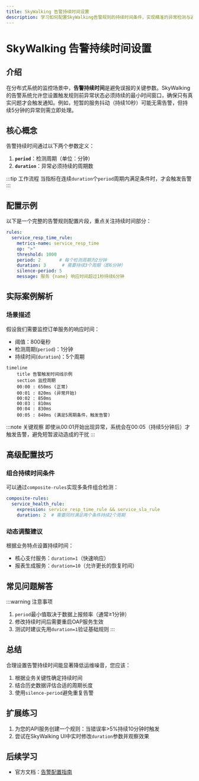 ```yaml
---
title: SkyWalking 告警持续时间设置
description: 学习如何配置SkyWalking告警规则的持续时间条件，实现精准的异常检测与通知机制。
---
```


# SkyWalking 告警持续时间设置

## 介绍

在分布式系统的监控场景中，**告警持续时间**是避免误报的关键参数。SkyWalking的告警系统允许您设置触发规则前异常状态必须持续的最小时间窗口，确保只有真实问题才会触发通知。例如，短暂的服务抖动（持续10秒）可能无需告警，但持续5分钟的异常则需立即处理。

## 核心概念

告警持续时间通过以下两个参数定义：

1. **`period`**：检测周期（单位：分钟）
2. **`duration`**：异常必须持续的周期数

:::tip 工作流程
当指标在连续`duration`个`period`周期内满足条件时，才会触发告警
:::

## 配置示例

以下是一个完整的告警规则配置片段，重点关注持续时间部分：

```yaml
rules:
  service_resp_time_rule:
    metrics-name: service_resp_time
    op: ">"
    threshold: 1000
    period: 2       # 每个检测周期为2分钟
    duration: 3      # 需要持续3个周期（即6分钟）
    silence-period: 5
    message: 服务 {name} 响应时间超过1秒持续6分钟
```

## 实际案例解析

### 场景描述
假设我们需要监控订单服务的响应时间：

- 阈值：800毫秒
- 检测周期(`period`)：1分钟
- 持续时间(`duration`)：5个周期

```mermaid
timeline
    title 告警触发时间线示例
    section 监控周期
    00:00 : 650ms (正常)
    00:01 : 820ms (异常开始)
    00:02 : 850ms
    00:03 : 810ms
    00:04 : 830ms
    00:05 : 840ms (满足5周期条件，触发告警)
```

:::note 关键观察
即使从00:01开始出现异常，系统会在00:05（持续5分钟后）才触发告警，避免短暂波动造成的干扰
:::

## 高级配置技巧

### 组合持续时间条件
可以通过`composite-rules`实现多条件组合检测：

```yaml
composite-rules:
  service_health_rule:
    expression: service_resp_time_rule && service_sla_rule
    duration: 2  # 需要同时满足两个条件持续2个周期
```

### 动态调整建议
根据业务特点设置持续时间：
- 核心支付服务：`duration=1`（快速响应）
- 报表生成服务：`duration=10`（允许更长的恢复时间）

## 常见问题解答

:::warning 注意事项
1. `period`最小值取决于数据上报频率（通常≥1分钟）
2. 修改持续时间后需要重启OAP服务生效
3. 测试时建议先用`duration=1`验证基础规则
:::

## 总结

合理设置告警持续时间能显著降低运维噪音，您应该：
1. 根据业务关键性确定持续时间
2. 结合历史数据评估合适的周期长度
3. 使用`silence-period`避免重复告警

## 扩展练习
1. 为您的API服务创建一个规则：当错误率>5%持续10分钟时触发
2. 尝试在SkyWalking UI中实时修改`duration`参数并观察效果

## 后续学习
- 官方文档：[告警配置指南](https://skywalking.apache.org/docs/)